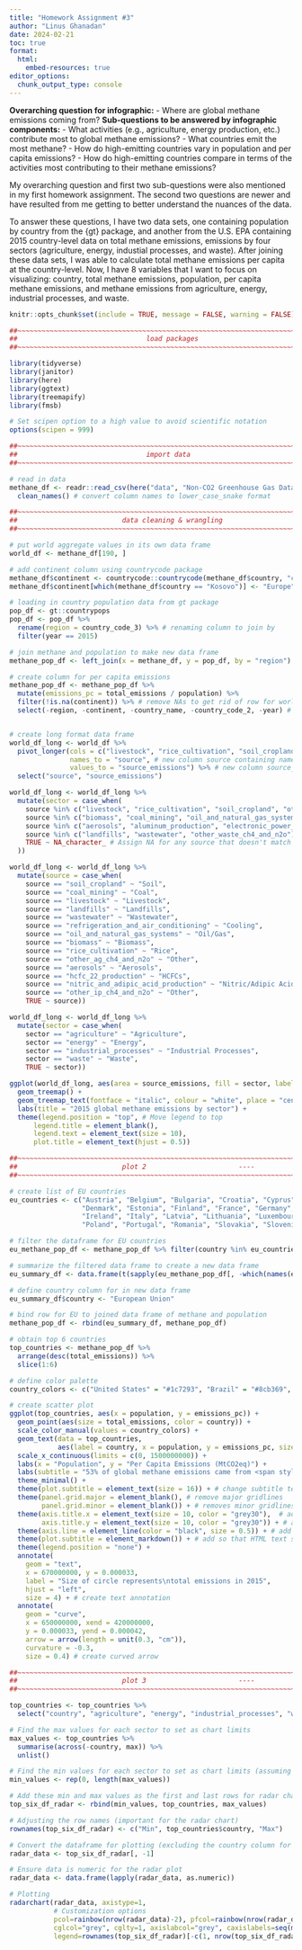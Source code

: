 ```yaml
---
title: "Homework Assignment #3" 
author: "Linus Ghanadan"
date: 2024-02-21
toc: true
format:
  html:
    embed-resources: true
editor_options: 
  chunk_output_type: console
---
```


**Overarching question for infographic:**
- Where are global methane emissions coming from?
**Sub-questions to be answered by infographic components:**
- What activities (e.g., agriculture, energy production, etc.) contribute most to global methane emissions?
- What countries emit the most methane?
- How do high-emitting countries vary in population and per capita emissions?
- How do high-emitting countries compare in terms of the activities most contributing to their methane emissions?

My overarching question and first two sub-questions were also mentioned in my first homework assignment. The second two questions are newer and have resulted from me getting to better understand the nuances of the data.

To answer these questions, I have two data sets, one containing population by country from the {gt} package, and another from the U.S. EPA containing 2015 country-level data on total methane emissions, emissions by four sectors (agriculture, energy, industial processes, and waste). After joining these data sets, I was able to calculate total methane emissions per capita at the country-level. Now, I have 8 variables that I want to focus on visualizing: country, total methane emissions, population, per capita methane emissions, and methane emissions from agriculture, energy, industrial processes, and waste.


```r
knitr::opts_chunk$set(include = TRUE, message = FALSE, warning = FALSE)
```



```r
##~~~~~~~~~~~~~~~~~~~~~~~~~~~~~~~~~~~~~~~~~~~~~~~~~~~~~~~~~~~~~~~~~~~~~~~~~~~~~~
##                                load packages                             ----
##~~~~~~~~~~~~~~~~~~~~~~~~~~~~~~~~~~~~~~~~~~~~~~~~~~~~~~~~~~~~~~~~~~~~~~~~~~~~~~

library(tidyverse)
library(janitor)
library(here)
library(ggtext)
library(treemapify)
library(fmsb)

# Set scipen option to a high value to avoid scientific notation
options(scipen = 999)
```

```r
##~~~~~~~~~~~~~~~~~~~~~~~~~~~~~~~~~~~~~~~~~~~~~~~~~~~~~~~~~~~~~~~~~~~~~~~~~~~~~~
##                                import data                               ----
##~~~~~~~~~~~~~~~~~~~~~~~~~~~~~~~~~~~~~~~~~~~~~~~~~~~~~~~~~~~~~~~~~~~~~~~~~~~~~~

# read in data
methane_df <- readr::read_csv(here("data", "Non-CO2 Greenhouse Gas Data Tool  US EPAZoom inZoom out2000Copyright (c) 2015 Highsoft AS, Based on data from Natural EarthChart context menu.csv")) %>% 
  clean_names() # convert column names to lower_case_snake format
```


```r
##~~~~~~~~~~~~~~~~~~~~~~~~~~~~~~~~~~~~~~~~~~~~~~~~~~~~~~~~~~~~~~~~~~~~~~~~~~~~~~
##                          data cleaning & wrangling                       ----
##~~~~~~~~~~~~~~~~~~~~~~~~~~~~~~~~~~~~~~~~~~~~~~~~~~~~~~~~~~~~~~~~~~~~~~~~~~~~~~

# put world aggregate values in its own data frame
world_df <- methane_df[190, ]

# add continent column using countrycode package
methane_df$continent <- countrycode::countrycode(methane_df$country, "country.name", "continent")
methane_df$continent[which(methane_df$country == "Kosovo")] <- "Europe" # manually assign country "Kosovo" to continent "Europe"

# loading in country population data from gt package
pop_df <- gt::countrypops
pop_df <- pop_df %>% 
  rename(region = country_code_3) %>% # renaming column to join by
  filter(year == 2015)

# join methane and population to make new data frame
methane_pop_df <- left_join(x = methane_df, y = pop_df, by = "region") 

# create column for per capita emissions 
methane_pop_df <- methane_pop_df %>% 
  mutate(emissions_pc = total_emissions / population) %>% 
  filter(!is.na(continent)) %>% # remove NAs to get rid of row for world total
  select(-region, -continent, -country_name, -country_code_2, -year) # remove irrelevant columns



```


```r
# create long format data frame
world_df_long <- world_df %>%
  pivot_longer(cols = c("livestock", "rice_cultivation", "soil_cropland", "other_ag_ch4_and_n2o", "biomass", "coal_mining", "oil_and_natural_gas_systems", "other_energy", "aerosols", "aluminum_production", "electronic_power_systems", "fire_protection", "flat_panel_display_manufacturing", "foams_mfg_use_and_disposal", "hcfc_22_production", "magnesium_production", "nitric_and_adipic_acid_production", "photovoltaic_cell_manufacturing", "refrigeration_and_air_conditioning", "semiconductor_manufacturing", "solvent_use", "other_ip_ch4_and_n2o", "landfills", "wastewater", "other_waste_ch4_and_n2o"), # remove source columns
               names_to = "source", # new column source containing names from original source columns
               values_to = "source_emissions") %>% # new column source_emissions containing values from original source columns
  select("source", "source_emissions")
```




```r
world_df_long <- world_df_long %>%
  mutate(sector = case_when(
    source %in% c("livestock", "rice_cultivation", "soil_cropland", "other_ag_ch4_and_n2o") ~ "agriculture",
    source %in% c("biomass", "coal_mining", "oil_and_natural_gas_systems", "other_energy") ~ "energy",
    source %in% c("aerosols", "aluminum_production", "electronic_power_systems", "fire_protection", "flat_panel_display_manufacturing", "foams_mfg_use_and_disposal", "hcfc_22_production", "magnesium_production", "nitric_and_adipic_acid_production", "photovoltaic_cell_manufacturing", "refrigeration_and_air_conditioning", "semiconductor_manufacturing", "solvent_use", "other_ip_ch4_and_n2o") ~ "industrial_processes",
    source %in% c("landfills", "wastewater", "other_waste_ch4_and_n2o") ~ "waste",
    TRUE ~ NA_character_ # Assign NA for any source that doesn't match the above categories
  ))

```



```r


world_df_long <- world_df_long %>%
  mutate(source = case_when(
    source == "soil_cropland" ~ "Soil",
    source == "coal_mining" ~ "Coal",
    source == "livestock" ~ "Livestock",
    source == "landfills" ~ "Landfills",
    source == "wastewater" ~ "Wastewater",
    source == "refrigeration_and_air_conditioning" ~ "Cooling",
    source == "oil_and_natural_gas_systems" ~ "Oil/Gas",
    source == "biomass" ~ "Biomass",
    source == "rice_cultivation" ~ "Rice",
    source == "other_ag_ch4_and_n2o" ~ "Other",
    source == "aerosols" ~ "Aerosols",
    source == "hcfc_22_production" ~ "HCFCs",
    source == "nitric_and_adipic_acid_production" ~ "Nitric/Adipic Acid",
    source == "other_ip_ch4_and_n2o" ~ "Other",
    TRUE ~ source))

world_df_long <- world_df_long %>%
  mutate(sector = case_when(
    sector == "agriculture" ~ "Agriculture",
    sector == "energy" ~ "Energy",
    sector == "industrial_processes" ~ "Industrial Processes",
    sector == "waste" ~ "Waste",
    TRUE ~ sector))

```

```r
ggplot(world_df_long, aes(area = source_emissions, fill = sector, label = source, subgroup = sector)) +
  geom_treemap() +
  geom_treemap_text(fontface = "italic", colour = "white", place = "centre", grow = TRUE, reflow = T) +
  labs(title = "2015 global methane emissions by sector") +
  theme(legend.position = "top", # Move legend to top
      legend.title = element_blank(), 
      legend.text = element_text(size = 10),
      plot.title = element_text(hjust = 0.5))
```



```r
##~~~~~~~~~~~~~~~~~~~~~~~~~~~~~~~~~~~~~~~~~~~~~~~~~~~~~~~~~~~~~~~~~~~~~~~~~~~~~~
##                          plot 2                       ----
##~~~~~~~~~~~~~~~~~~~~~~~~~~~~~~~~~~~~~~~~~~~~~~~~~~~~~~~~~~~~~~~~~~~~~~~~~~~~~~

# create list of EU countries
eu_countries <- c("Austria", "Belgium", "Bulgaria", "Croatia", "Cyprus", "Czech Republic", 
                  "Denmark", "Estonia", "Finland", "France", "Germany", "Greece", "Hungary", 
                  "Ireland", "Italy", "Latvia", "Lithuania", "Luxembourg", "Malta", "Netherlands", 
                  "Poland", "Portugal", "Romania", "Slovakia", "Slovenia", "Spain", "Sweden")

# filter the dataframe for EU countries
eu_methane_pop_df <- methane_pop_df %>% filter(country %in% eu_countries)

# summarize the filtered data frame to create a new data frame
eu_summary_df <- data.frame(t(sapply(eu_methane_pop_df[, -which(names(eu_methane_pop_df) == "country")], sum, na.rm = TRUE)))

# define country column for in new data frame
eu_summary_df$country <- "European Union"

# bind row for EU to joined data frame of methane and population
methane_pop_df <- rbind(eu_summary_df, methane_pop_df)

# obtain top 6 countries
top_countries <- methane_pop_df %>%
  arrange(desc(total_emissions)) %>%
  slice(1:6)

# define color palette
country_colors <- c("United States" = "#1c7293", "Brazil" = "#8cb369", "Russia" = "#E9967A", "India" = "#ca3cff", "European Union" = "#020122", "China" = "#721817")

# create scatter plot
ggplot(top_countries, aes(x = population, y = emissions_pc)) +
  geom_point(aes(size = total_emissions, color = country)) +
  scale_color_manual(values = country_colors) +
  geom_text(data = top_countries,
            aes(label = country, x = population, y = emissions_pc, size = total_emissions, color = country), hjust = -0.15, vjust = 2, size = 3, fontface = "bold") +
  scale_x_continuous(limits = c(0, 1500000000)) +
  labs(x = "Population", y = "Per Capita Emissions (MtCO2eq)") +
  labs(subtitle = "53% of global methane emissions came from <span style='color:#721817;'>**China**</span>, <span style='color:#1c7293;'>**United States**</span>,<br><span style='color:#E9967A;'>**Russia**</span>, <span style='color:#020122;'>**European Union (27 countries)**</span>, <span style='color:#ca3cff;'>**India**</span>, and <span style='color:#8cb369;'>**Brazil**</span>") + # format colored HTML text in subtitle
  theme_minimal() +
  theme(plot.subtitle = element_text(size = 16)) + # change subtitle text size
  theme(panel.grid.major = element_blank(), # remove major gridlines
        panel.grid.minor = element_blank()) + # removes minor gridlines
  theme(axis.title.x = element_text(size = 10, color = "grey30"),  # adjust x-axis text size and color
        axis.title.y = element_text(size = 10, color = "grey30")) + # adjust y-axis text size and color
  theme(axis.line = element_line(color = "black", size = 0.5)) + # add axis line
  theme(plot.subtitle = element_markdown()) + # add so that HTML text shows up
  theme(legend.position = "none") +
  annotate(
    geom = "text",
    x = 670000000, y = 0.000033,
    label = "Size of circle represents\ntotal emissions in 2015",
    hjust = "left",
    size = 4) + # create text annotation
  annotate(
    geom = "curve",
    x = 650000000, xend = 420000000,
    y = 0.000033, yend = 0.000042,
    arrow = arrow(length = unit(0.3, "cm")),
    curvature = -0.3,
    size = 0.4) # create curved arrow

```

```r
##~~~~~~~~~~~~~~~~~~~~~~~~~~~~~~~~~~~~~~~~~~~~~~~~~~~~~~~~~~~~~~~~~~~~~~~~~~~~~~
##                          plot 3                       ----
##~~~~~~~~~~~~~~~~~~~~~~~~~~~~~~~~~~~~~~~~~~~~~~~~~~~~~~~~~~~~~~~~~~~~~~~~~~~~~~

top_countries <- top_countries %>% 
  select("country", "agriculture", "energy", "industrial_processes", "waste")

# Find the max values for each sector to set as chart limits
max_values <- top_countries %>%
  summarise(across(-country, max)) %>%
  unlist()

# Find the min values for each sector to set as chart limits (assuming min is 0 for simplicity)
min_values <- rep(0, length(max_values))

# Add these min and max values as the first and last rows for radar chart limits
top_six_df_radar <- rbind(min_values, top_countries, max_values)

# Adjusting the row names (important for the radar chart)
rownames(top_six_df_radar) <- c("Min", top_countries$country, "Max")

```

```r
# Convert the dataframe for plotting (excluding the country column for the radar plot data)
radar_data <- top_six_df_radar[, -1]

# Ensure data is numeric for the radar plot
radar_data <- data.frame(lapply(radar_data, as.numeric))

# Plotting
radarchart(radar_data, axistype=1,
           # Customization options
           pcol=rainbow(nrow(radar_data)-2), pfcol=rainbow(nrow(radar_data)-2, alpha=0.5), plwd=4, 
           cglcol="grey", cglty=1, axislabcol="grey", caxislabels=seq(min(min_values), max(max_values), by=10), cglwd=0.8,
           legend=rownames(top_six_df_radar)[-c(1, nrow(top_six_df_radar))]) # Adding legend for countries

```



